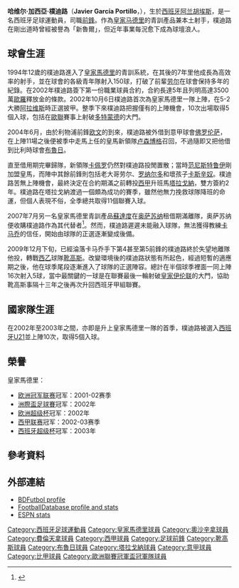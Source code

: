 {{noteta
|G1=Football
|G2=uefa
|G3=laliga
|T=zh-hans:哈維尔·加西亚·波尔蒂略;zh-hk:查維·加西亞·樸迪路;zh-tw:查維·加西亞·波迪路;
|1=zh-hans:波尔蒂略;zh-hk:樸迪路;zh-tw:波迪路;
|2=zh-hans:劳尔;zh-hk:魯爾;zh-tw:勞爾;
|3=zh-hans:卢森博格;zh-hk:盧森貝高;zh-tw:盧森博格;
|4=zh-hans:欧文;zh-hk:奧雲;zh-tw:歐文;
|5=zh-hans:卡佩罗;zh-hk:卡比路;zh-tw:卡佩羅;
|6=zh-hans:卡萨诺;zh-hk:卡斯辛奴;zh-tw:卡薩諾;
|7=zh-hans:·范尼斯特鲁伊;zh-hk:·雲尼斯達萊;zh-tw:·范尼斯特魯伊;
}}
{{Football player infobox
| playername     = 查維·加西亞·樸迪路<br />''Javier Portillo''
| fullname       = 哈维尔·加西亞·樸迪路<br />Javier García Portillo
| image = Javier Portillo.jpg
| image_size = 200
| nickname       = 
| dateofbirth    = {{birth date and age|1982|3|30}}
| cityofbirth    = [[阿兰胡埃斯|阿兰胡埃斯]]
| countryofbirth = [[西班牙|西班牙]]
| height         = {{height|m=1.82}}
| position       = [[前鋒_(足球)|前鋒]]
| currentclub = 
| clubnumber =
| youthyears1 = 1994–2001 | youthclubs1 = [[皇家马德里足球俱乐部|皇家马德里]]
| years1 = 2001–2002 | clubs1 = [[皇家马德里卡斯蒂利亚足球俱乐部|皇家馬德里B隊]] | caps1 = 28 | goals1 = 17
| years2 = 2002–2006 | clubs2 = [[皇家马德里足球俱乐部|皇家马德里]] | caps2 = 31 | goals2 = 6
| years3 = 2004 | clubs3 = → [[佛罗伦萨足球俱乐部|佛罗伦萨]] | caps3 = 11 |goals3 = 1
| years4 = 2005–2006 | clubs4 = → [[皇家布魯日足球會|布魯日]] | caps4 = 24 | goals4 = 8
| years5 = 2006–2007 | clubs5 = [[塔拉戈納體操|塔拉戈納]] | caps5 = 34 | goals5 = 11
| years6 = 2007–2009 | clubs6 = [[奥萨苏纳竞技俱乐部|奥萨苏纳]] | caps6 = 40 | goals6 = 3
| years7 = 2010–2011 | clubs7 = [[靴高斯足球會|靴高斯]] | caps7 = 42 | goals7 = 6
| years8 = 2011–2012 | clubs8 = [[拉斯帕尔马斯体育联盟|拉斯帕尔马斯]] | caps8 = 34 | goals8 = 8
| years9 = 2012–2015 | clubs9 = [[靴高斯足球會|靴高斯]] | caps9 = 128 | goals9 = 36
| totalcaps = 372 | totalgoals = 96
| nationalyears1 = 2002–2003 | nationalteam1 = [[西班牙U21|西班牙U21]] | nationalcaps1 = 10 | nationalgoals1 = 5
| pcupdate       = 2010年8月8日
| ntupdate       = 2010年6月5日
}}

'''哈维尔·加西亞·樸迪路'''（'''Javier García Portillo'''，{{bd|1982年|3月30日|catIdx=Portillo, Javier}}），生於[[西班牙|西班牙]][[阿兰胡埃斯|阿兰胡埃斯]]，是一名西班牙足球運動員，司職[[前鋒_(足球)|前鋒]]。作為[[皇家马德里足球俱乐部|皇家马德里]]的青訓產品兼本土射手，樸迪路在剛出道時曾經被譽為「新魯爾」，但近年事業每況愈下成為球壇浪人。

== 球會生涯 ==
1994年12歲的樸迪路進入了[[皇家馬德里|皇家馬德里]]的青訓系統，在其後的7年里他成長為高效率的射手，並在球會的各級青年隊射入150球，打破了前輩[[劳尔·冈萨雷斯·布兰科|劳尔]]在球會保持多年的紀錄。在2002年樸迪路簽下第一份職業球員合約，合約長達5年且列明高達3500萬[[歐羅|歐羅]]釋放金的條款。2002年10月6日樸迪路首次為皇家馬德里一隊上陣，在5-2大勝[[阿拉维斯体育|阿拉维斯]]時正選披甲。整季下來樸迪路把握僅有的上陣機會，10次出場取得5個入球，包括在[[歐洲冠軍聯賽|歐聯]]賽事上射破[[多特蒙德足球俱樂部|多特蒙德]]的大門。

2004年6月，由於利物浦前鋒[[迈克尔·欧文|欧文]]的到來，樸迪路被外借到意甲球會[[佛罗伦萨足球俱乐部|佛罗伦萨]]，在上陣11場之後便被季中走馬上任的皇馬新領隊[[万德雷·卢森博格|卢森博格]]召回，不過隨即又把他借到比利時球會[[布魯日足球俱樂部|布魯日]]。

直至借用期完畢歸隊，新領隊[[法比奥·卡佩罗|卡佩罗]]仍然對樸迪路投閒置散；當時[[路德·范尼斯特鲁伊|范尼斯特鲁伊]]剛加盟皇馬，而陣中其餘前鋒則包括老大哥劳尔、[[罗纳尔多|罗纳尔多]]和壞孩子[[安東尼奧·卡斯辛奴|卡斯辛奴]]。樸迪路苦無上陣機會，最終決定在合約期滿之前轉投[[西甲|西甲]]升班馬[[塔拉戈納體操|塔拉戈納]]，雙方簽約2年。樸迪路在塔拉戈納渡過一個頗為成功的賽季，雖然他無力挽救球隊降班的命運，但個人表現不俗，全季總共取得11個聯賽入球。

2007年7月另一名皇家馬德里青訓產品[[羅拔圖·蘇達度|蘇達度]]在[[奥萨苏纳竞技俱乐部|奥萨苏纳]]租借期滿離隊，奥萨苏纳便收購樸迪路作為其代替者<ref>{{Cite web |url=http://www.uefa.com/memberassociations/news/newsid=553034.html |title=Duo boost Osasuna forward line |access-date=2010-06-05 |archive-date=2016-06-04 |archive-url=https://web.archive.org/web/20160604211428/http://www.uefa.com/memberassociations/news/newsid=553034.html |dead-url=no }}</ref>。然而，樸迪路遲遲未能融入球隊，無法獲得教練[[何塞·安东尼奥·卡马乔|卡马乔]]的信任，開始由球隊的正選逐漸變成後備。

2009年12月下旬，已經淪落卡马乔手下第4甚至第5前鋒的樸迪路終於失望地離隊他投，轉戰[[西乙|西乙]]球隊[[靴高斯足球會|靴高斯]]。改變環境後的樸迪路狀態有所起色，經過短暫的適應期之後，他在球季尾段逐漸進入了球隊的正選陣容。總計在半個球季裡面一同上陣16次射入5球，當中最關鍵的一球是在聯賽最後一輪射破[[皇家伊伦联|皇家伊伦联]]的大門，協助靴高斯事隔十三年之後再次升回西班牙甲組聯賽。

== 國家隊生涯 ==
在2002年至2003年之間，亦即是升上皇家馬德里一隊的首季，樸迪路被選入[[西班牙U21|西班牙U21]]並上陣10次，取得5個入球。

== 榮譽 ==
皇家馬德里：
* [[欧洲冠军联赛|欧洲冠军联赛]]冠军：2001-02赛季
* [[洲際盃足球賽|洲際盃足球賽]]冠军：2002年
* [[欧洲超级杯|欧洲超级杯]]冠军：2002年
* [[西甲联赛|西甲联赛]]冠军：2002-03赛季
* [[西班牙超级杯|西班牙超级杯]]冠军：2003年

== 參考資料 ==
{{reflist}}

== 外部連結 ==
* [http://www.bdfutbol.com/en/j/j1197.html BDFutbol profile] {{Wayback|url=http://www.bdfutbol.com/en/j/j1197.html |date=20191029154554 }}
* [http://www.footballdatabase.com/index.php?page=player&Id=562&pn=Javier_Garc%C3%ADa_Portillo FootballDatabase profile and stats] {{Wayback|url=http://www.footballdatabase.com/index.php?page=player&Id=562&pn=Javier_Garc%C3%ADa_Portillo |date=20180109150616 }}
* [http://soccernet.espn.go.com/players/stats?id=19924&cc=5901 ESPN stats] {{Wayback|url=http://soccernet.espn.go.com/players/stats?id=19924&cc=5901 |date=20100112151847 }}

{{DEFAULTSORT:Portillo, Javier}}
[[Category:西班牙足球運動員|Category:西班牙足球運動員]]
[[Category:皇家馬德里球員|Category:皇家馬德里球員]]
[[Category:奧沙辛拿球員|Category:奧沙辛拿球員]]
[[Category:費倫天拿球員|Category:費倫天拿球員]]
[[Category:西甲球員|Category:西甲球員]]
[[Category:足球前鋒|Category:足球前鋒]]
[[Category:靴高斯球員|Category:靴高斯球員]]
[[Category:布魯日球員|Category:布魯日球員]]
[[Category:塔拉戈納球員|Category:塔拉戈納球員]]
[[Category:意甲球員|Category:意甲球員]]
[[Category:比甲球員|Category:比甲球員]]
[[Category:歐洲聯賽冠軍盃冠軍隊球員|Category:歐洲聯賽冠軍盃冠軍隊球員]]